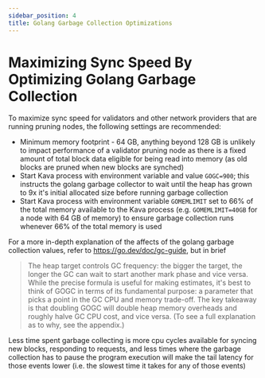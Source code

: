 ```yaml
---
sidebar_position: 4
title: Golang Garbage Collection Optimizations
---
```


# Maximizing Sync Speed By Optimizing Golang Garbage Collection

To maximize sync speed for validators and other network providers that are running pruning nodes, the following settings are recommended:

- Minimum memory footprint - 64 GB, anything beyond 128 GB is unlikely to impact performance of a validator pruning node as there is a fixed amount of total block data eligible for being read into memory (as old blocks are pruned when new blocks are synched)
- Start Kava process with environment variable and value `GOGC=900`; this instructs the golang garbage collector to wait until the heap has grown to 9x it's initial allocated size before running garbage collection
- Start Kava process with environment variable `GOMEMLIMIT` set to 66% of the total memory available to the Kava process (e.g. `GOMEMLIMIT=40GB` for a node with 64 GB of memory) to ensure garbage collection runs whenever 66% of the total memory is used

For a more in-depth explanation of the affects of the golang garbage collection values, refer to https://go.dev/doc/gc-guide, but in brief

> The heap target controls GC frequency: the bigger the target, the longer the GC can wait to start another mark phase and vice versa. While the precise formula is useful for making estimates, it's best to think of GOGC in terms of its fundamental purpose: a parameter that picks a point in the GC CPU and memory trade-off. The key takeaway is that doubling GOGC will double heap memory overheads and roughly halve GC CPU cost, and vice versa. (To see a full explanation as to why, see the appendix.)

Less time spent garbage collecting is more cpu cycles available for syncing new blocks, responding to requests, and less times where the garbage collection has to pause the program execution will make the tail latency for those events lower (i.e. the slowest time it takes for any of those events)
